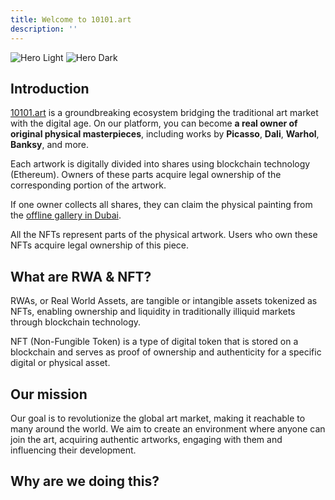```yaml
---
title: Welcome to 10101.art
description: ''
---
```


<img
  className="block dark:hidden"
  src="https://lh7-us.googleusercontent.com/NAQd0_Ok3Um3GNXLkKe_mfjJptt8Eh9lX4Ad3IKmoryn-6gTnAwOFOrD_ijHYH1Qd3IkZ9-tY6kcC88qj3BlXlX6RL_S4dABWW5DcYnUKGf9S2JvnbXXoFBrndMO0j-f9XS643LutwfjNyBzKQNb6_I"
  alt="Hero Light"
/>
<img
  className="hidden dark:block"
  src="https://lh7-us.googleusercontent.com/NAQd0_Ok3Um3GNXLkKe_mfjJptt8Eh9lX4Ad3IKmoryn-6gTnAwOFOrD_ijHYH1Qd3IkZ9-tY6kcC88qj3BlXlX6RL_S4dABWW5DcYnUKGf9S2JvnbXXoFBrndMO0j-f9XS643LutwfjNyBzKQNb6_I"
  alt="Hero Dark"
/>

## Introduction

[10101.art](https://10101.art) is a groundbreaking ecosystem bridging the traditional art market with the digital age. On our platform, you can become **a real owner of original physical masterpieces**, including works by **Picasso**, **Dali**, **Warhol**, **Banksy**, and more.

Each artwork is digitally divided into shares using blockchain technology (Ethereum). Owners of these parts acquire legal ownership of the corresponding portion of the artwork. 

If one owner collects all shares, they can claim the physical painting from the [offline gallery in Dubai](https://maps.app.goo.gl/AEAhUseLEvLW5CJA6).

All the NFTs represent parts of the physical artwork. Users who own these NFTs acquire legal ownership of this piece.



## What are RWA & NFT?

RWAs, or Real World Assets, are tangible or intangible assets tokenized as NFTs, enabling ownership and liquidity in traditionally illiquid markets through blockchain technology.

NFT (Non-Fungible Token) is a type of digital token that is stored on a blockchain and serves as proof of ownership and authenticity for a specific digital or physical asset.

## Our mission

Our goal is to revolutionize the global art market, making it reachable to many around the world. 
We aim to create an environment where anyone can join the art, acquiring authentic artworks, engaging with them and influencing their development.

## Why are we doing this?